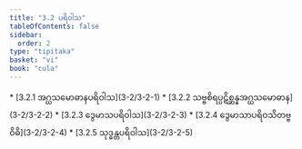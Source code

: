 ```yaml
---
title: "3.2 ပရိဝါသ"
tableOfContents: false
sidebar:
  order: 2
type: "tipitaka"
basket: "vi"
book: "cula"
---
```



<DynamicBreadcrumb />



<TableOfContents book="cula" section="3.2">
* [3.2.1 အဂ္ဃသမောဓာနပရိဝါသ](3-2/3-2-1)
* [3.2.2 သဗ္ဗစိရပ္ပဋိစ္ဆန္နအဂ္ဃသမောဓာန](3-2/3-2-2)
* [3.2.3 ဒွေမာသပရိဝါသ](3-2/3-2-3)
* [3.2.4 ဒွေမာသာပရိဝသိတဗ္ဗဝိဓိ](3-2/3-2-4)
* [3.2.5 သုဒ္ဓန္တပရိဝါသ](3-2/3-2-5)
</TableOfContents>
